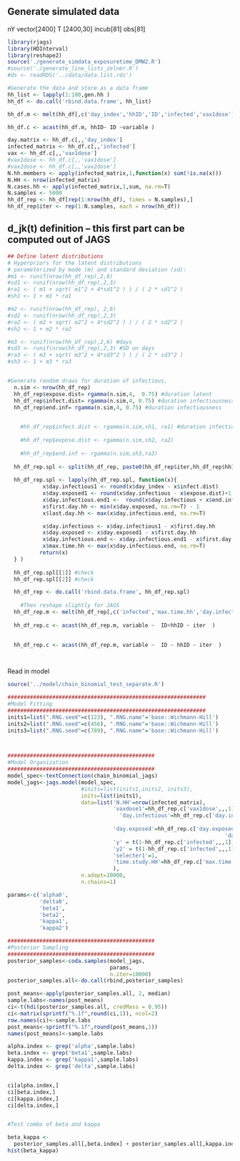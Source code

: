 ## Generate simulated data
nY vector[2400]
T [2400,30]
incub[81]
obs[81]

```r
library(rjags)
library(HDInterval)
library(reshape2)
source('./generate_simdata_exposuretime_DMW2.R') 
#source('./generate_line_lists_zelner.R') 
#ds <- readRDS('../data/data.list.rds')
```


```r
#Generate the data and store as a data frame
hh_list <- lapply(1:100,gen.hh )
hh_df <- do.call('rbind.data.frame', hh_list)

hh_df.m <- melt(hh_df[,c('day_index','hhID','ID','infected','vax1dose')], id.vars=c('hhID','ID'))

hh_df.c <- acast(hh_df.m, hhID~ ID ~variable )

day.matrix <- hh_df.c[,,'day_index']
infected_matrix <- hh_df.c[,,'infected']
vax <- hh_df.c[,,'vax1dose']
#vax1dose <- hh_df.c[,,'vax1dose']
#vax2dose <- hh_df.c[,,'vax2dose']
N.hh.members <- apply(infected_matrix,1,function(x) sum(!is.na(x)))
N.HH <- nrow(infected_matrix)
N.cases.hh <- apply(infected_matrix,1,sum, na.rm=T)
N.samples <- 5000
hh_df_rep <- hh_df[rep(1:nrow(hh_df), times = N.samples),]
hh_df_rep$iter <- rep(1:N.samples, each = nrow(hh_df))
```



## d_jk(t) definition -- this first part can be computed out of JAGS

```r


## Define latent distributions
# Hyperpriors for the latent distributions
# parameterized by mode (m) and standard deviation (sd):
#m1 <- runif(nrow(hh_df_rep),2,6)
#sd1 <- runif(nrow(hh_df_rep),2,3) 
#ra1 <- ( m1 + sqrt( m1^2 + 4*sd1^2 ) ) / ( 2 * sd1^2 )
#sh1 <- 1 + m1 * ra1

#m2 <- runif(nrow(hh_df_rep), 2,6)
#sd2 <- runif(nrow(hh_df_rep),2,3)
#ra2 <- ( m2 + sqrt( m2^2 + 4*sd2^2 ) ) / ( 2 * sd2^2 )
#sh2 <- 1 + m2 * ra2

#m3 <- runif(nrow(hh_df_rep),2,6) #days
#sd3 <- runif(nrow(hh_df_rep),2,3) #SD on days
#ra3 <- ( m3 + sqrt( m3^2 + 4*sd3^2 ) ) / ( 2 * sd3^2 )
#sh3 <- 1 + m3 * ra3


#Generate random draws for duration of infectious, 
  n.sim <- nrow(hh_df_rep)
  hh_df_rep$expose.dist= rgamma(n.sim,4,  0.75) #duration latent
  hh_df_rep$infect.dist= rgamma(n.sim,4, 0.75) #duration infectiousness
  hh_df_rep$end.inf= rgamma(n.sim,4, 0.75) #duration infectiousness

    
    #hh_df_rep$infect.dist <- rgamma(n.sim,sh1, ra1) #duration infectiousness (actually is duration of time from infectiousness to test)
    
    #hh_df_rep$expose.dist <- rgamma(n.sim,sh2, ra2)
    
    #hh_df_rep$end.inf <- rgamma(n.sim,sh3,ra3)
    
  hh_df_rep.spl <- split(hh_df_rep, paste0(hh_df_rep$iter,hh_df_rep$hhID))
    
  hh_df_rep.spl <- lapply(hh_df_rep.spl, function(x){
           x$day.infectious1 <- round(x$day_index - x$infect.dist)
           x$day.exposed1 <- round(x$day.infectious - x$expose.dist)+1
           x$day.infectious.end1 <-  round(x$day.infectious + x$end.inf)
           x$first.day.hh <- min(x$day.exposed, na.rm=T) - 1
           x$last.day.hh <- max(x$day.infectious.end, na.rm=T)

           x$day.infectious <- x$day.infectious1 - x$first.day.hh
           x$day.exposed <- x$day.exposed1 - x$first.day.hh
           x$day.infectious.end <- x$day.infectious.end1 - x$first.day.hh
           x$max.time.hh <- max(x$day.infectious.end, na.rm=T)
          return(x)
  } )
    
  hh_df_rep.spl[[1]] #check
  hh_df_rep.spl[[2]] #check

  hh_df_rep <- do.call('rbind.data.frame', hh_df_rep.spl)
    
    #Then reshape slightly for JAGS
  hh_df_rep.m <- melt(hh_df_rep[,c('infected','max.time.hh','day.infectious','day.exposed','day.infectious.end','iter','ID','hhID',"vax1dose","vax2dose")],id.vars=c('ID','hhID','iter'))
    
  hh_df_rep.c <- acast(hh_df_rep.m, variable ~  ID+hhID ~ iter  ) 
    

  hh_df_rep.c <- acast(hh_df_rep.m, variable ~  ID ~ hhID ~ iter  ) 

        
```


Read in model
```r
source('../model/chain_binomial_test_separate.R')
```

```r
##############################################################
#Model Fitting
##############################################################
inits1=list(".RNG.seed"=c(123), ".RNG.name"='base::Wichmann-Hill')
inits2=list(".RNG.seed"=c(456), ".RNG.name"='base::Wichmann-Hill')
inits3=list(".RNG.seed"=c(789), ".RNG.name"='base::Wichmann-Hill')



##############################################
#Model Organization
##############################################
model_spec<-textConnection(chain_binomial_jags)
model_jags<-jags.model(model_spec, 
                       #inits=list(inits1,inits2, inits3),
                       inits=list(inits1),                                           
                       data=list('N.HH'=nrow(infected_matrix),                                                                               'N.hh.members'= N.hh.members,
                                 'vaxdose1'=hh_df_rep.c['vax1dose',,,1],                                   
                                   'day.infectious'=hh_df_rep.c['day.infectious',,,],
                                 
                                 'day.exposed'=hh_df_rep.c['day.exposed',,,]+1,
                                                                    'day.infectious.end'=hh_df_rep.c['day.infectious.end',,,],
                                 'y' = t(1-hh_df_rep.c['infected',,,1]),
                                 'y2' = t(1-hh_df_rep.c['infected',,,1]),
                                 'selecter1'=1,
                                 'time.study.HH'=hh_df_rep.c['max.time.hh',,,]
                                 ),
                       n.adapt=10000,
                       n.chains=1)

```

```r
params<-c('alpha0',
          'delta0',
          'beta1',
          'beta2',
          'kappa1',
          'kappa2')

##############################################
#Posterior Sampling
##############################################
posterior_samples<-coda.samples(model_jags, 
                                params, 
                                n.iter=10000)
posterior_samples.all<-do.call(rbind,posterior_samples)

post_means<-apply(posterior_samples.all, 2, median)
sample.labs<-names(post_means)
ci<-t(hdi(posterior_samples.all, credMass = 0.95))
ci<-matrix(sprintf("%.1f",round(ci,1)), ncol=2)
row.names(ci)<-sample.labs
post_means<-sprintf("%.1f",round(post_means,1))
names(post_means)<-sample.labs

alpha.index <- grep('alpha',sample.labs)
beta.index <- grep('beta1',sample.labs)
kappa.index <- grep('kappa1',sample.labs)
delta.index <- grep('delta',sample.labs)


ci[alpha.index,]
ci[beta.index,]
ci[kappa.index,]
ci[delta.index,]


#Test combo of beta and kappa

beta_kappa <- 
  posterior_samples.all[,beta.index] + posterior_samples.all[,kappa.index]
hist(beta_kappa)
```



